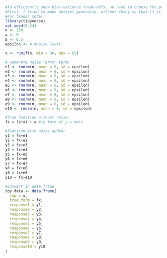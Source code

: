 


```r
#To efficiently show bias-variance trade-offs, we need to choose the parameters that are not very complex.
#First, I tried to make dataset generally, without shiny so that it is easier to understand
#For linear model:
library(tidyverse)
set.seed(6.24)
n <- 250
a <- 5
b <- 0.5
epsilon <- 4 #noise level

x <- runif(n, min = 30, max = 60)

# Generate noise (error term)
e1 <- rnorm(n, mean = 0, sd = epsilon)
e2 <- rnorm(n, mean = 0, sd = epsilon)
e3 <- rnorm(n, mean = 0, sd = epsilon)
e4 <- rnorm(n, mean = 0, sd = epsilon)
e5 <- rnorm(n, mean = 0, sd = epsilon)
e6 <- rnorm(n, mean = 0, sd = epsilon)
e7 <- rnorm(n, mean = 0, sd = epsilon)
e8 <- rnorm(n, mean = 0, sd = epsilon)
e9 <- rnorm(n, mean = 0, sd = epsilon)
e10 <- rnorm(n, mean = 0, sd = epsilon)

#True function without noise:
fx = (b*x) + a #in form of y = mx+c 

#function with noise added:
y1 = fx+e1
y2 = fx+e2
y3 = fx+e3
y4 = fx+e4
y5 = fx+e5
y6 = fx+e6
y7 = fx+e7
y8 = fx+e8
y9 = fx+e9
y10 = fx+e10

#convert in data frame
toy_data <- data.frame(
  inp = x,
  true_form = fx,
  response1 = y1,
  response2 = y2,
  response3 = y3,
  response4 = y4,
  response5 = y5,
  response6 = y6,
  response7 = y7,
  response8 = y8,
  response9 = y9,
  response10 = y10
)

```
